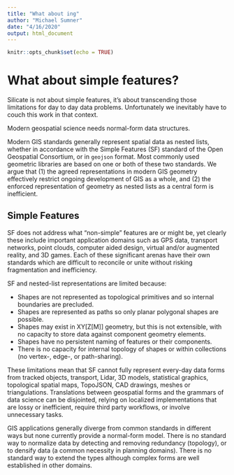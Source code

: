 ```yaml
---
title: "What about ing"
author: "Michael Sumner"
date: "4/16/2020"
output: html_document
---
```


```r
knitr::opts_chunk$set(echo = TRUE)
```
# What about simple features? 

Silicate is not about simple features, it's about transcending those limitations for day to day data problems. Unfortunately we inevitably have to couch this work in that context. 

Modern geospatial science needs normal-form data structures. 


Modern GIS standards generally represent spatial data as nested lists, whether
in accordance with the Simple Features (SF) standard of the Open Geospatial
Consortium, or in `geojson` format. Most commonly used geometric libraries are
based on one or both of these two standards. We argue that (1) the agreed
representations in modern GIS geometry effectively restrict ongoing development
of GIS as a whole, and (2) the enforced representation of geometry as nested
lists as a central form is inefficient.

## Simple Features

SF does not address what "non-simple" features are or might be, yet clearly these
include important application domains such as GPS data, transport networks,
point clouds, computer aided design, virtual and/or augmented reality, and 3D
games. Each of these significant arenas have their own standards which are
difficult to reconcile or unite without risking fragmentation and inefficiency.

SF and nested-list representations are limited because:

* Shapes are not represented as topological primitives and so internal boundaries are precluded.
* Shapes are represented as paths so only planar polygonal shapes are possible.
* Shapes may exist in XY[Z[M]] geometry, but this is not extensible, with no capacity to store data against component geometry elements. 
* Shapes have no persistent naming of features or their components.
* There is no capacity for internal topology of shapes or within collections (no vertex-, edge-, or path-sharing).

These limitations mean that SF cannot fully represent every-day data forms
from tracked objects, transport, Lidar, 3D models, statistical graphics,
topological spatial maps, TopoJSON, CAD drawings, meshes or triangulations.
Translations between geospatial forms and the grammars of data science can be
disjointed, relying on localized implementations that are lossy or inefficient,
require third party workflows, or involve unnecessary tasks.

GIS applications generally diverge from common standards in different ways but
none currently provide a normal-form model. There is no standard way to
normalize data by detecting and removing redundancy (topology), or to densify
data (a common necessity in planning domains). There is no standard way to
extend the types although complex forms are well established in other domains.
